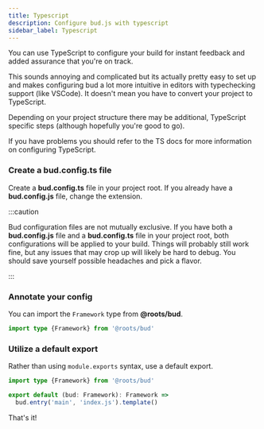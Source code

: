 ```yaml
---
title: Typescript
description: Configure bud.js with typescript
sidebar_label: Typescript
---
```



You can use TypeScript to configure your build for instant feedback and added assurance that you're on track.

This sounds annoying and complicated but its actually pretty easy to set up and makes configuring bud a lot more intuitive in editors with typechecking support (like VSCode). It doesn't mean you have to convert your project to TypeScript.

Depending on your project structure there may be additional, TypeScript specific steps (although hopefully you're good to go).

If you have problems you should refer to the TS docs for more information on configuring TypeScript.

### Create a bud.config.ts file

Create a **bud.config.ts** file in your project root. If you already have a **bud.config.js** file, change the extension.

:::caution

Bud configuration files are not mutually exclusive. If you have both a **bud.config.js** file and a **bud.config.ts** file in your project root,
both configurations will be applied to your build. Things will probably still work fine, but any issues that may crop up will likely be hard to
debug. You should save yourself possible headaches and pick a flavor.

:::

### Annotate your config

You can import the `Framework` type from **@roots/bud**.

```ts {1} title='bud.config.ts'
import type {Framework} from '@roots/bud'
```

### Utilize a default export

Rather than using `module.exports` syntax, use a default export.

```ts {3} title='bud.config.ts'
import type {Framework} from '@roots/bud'

export default (bud: Framework): Framework =>
  bud.entry('main', 'index.js').template()
```

That's it!
